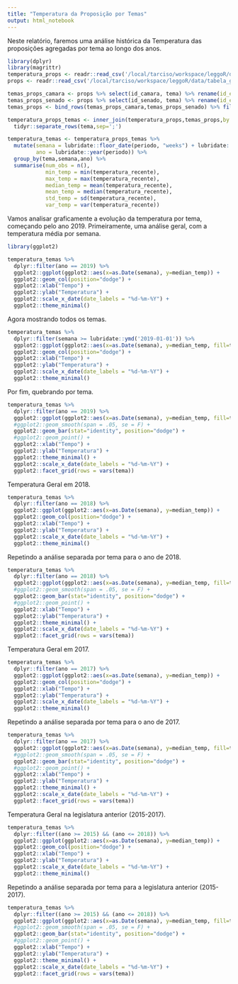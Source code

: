 ```yaml
---
title: "Temperatura da Proposição por Temas"
output: html_notebook
---
```


Neste relatório, faremos uma análise histórica da Temperatura das proposições agregadas por tema ao longo dos anos.

```r
library(dplyr)
library(magrittr)
temperatura_props <- readr::read_csv('/local/tarciso/workspace/leggoR/data/hists_temperatura.csv')
props <- readr::read_csv('/local/tarciso/workspace/leggoR/data/tabela_geral_ids_casa.csv')

temas_props_camara <- props %>% select(id_camara, tema) %>% rename(id_ext = id_camara)
temas_props_senado <- props %>% select(id_senado, tema) %>% rename(id_ext = id_senado)
temas_props <- bind_rows(temas_props_camara,temas_props_senado) %>% filter(!is.na(id_ext))

temperatura_props_temas <- inner_join(temperatura_props,temas_props,by = "id_ext") %>%
  tidyr::separate_rows(tema,sep=';')

temperatura_temas <- temperatura_props_temas %>%
  mutate(semana = lubridate::floor_date(periodo, "weeks") + lubridate::days(1),
         ano = lubridate::year(periodo)) %>%
  group_by(tema,semana,ano) %>%
  summarise(num_obs = n(),
            min_temp = min(temperatura_recente),
            max_temp = max(temperatura_recente),
            median_temp = mean(temperatura_recente),
            mean_temp = median(temperatura_recente),
            std_temp = sd(temperatura_recente),
            var_temp = var(temperatura_recente))
```

Vamos analisar graficamente a evolução da temperatura por tema, começando pelo ano 2019.
Primeiramente, uma análise geral, com a temperatura média por semana.

```r
library(ggplot2)

temperatura_temas %>% 
  dplyr::filter(ano == 2019) %>%
  ggplot2::ggplot(ggplot2::aes(x=as.Date(semana), y=median_temp)) +
  ggplot2::geom_col(position="dodge") +
  ggplot2::xlab("Tempo") + 
  ggplot2::ylab("Temperatura") +
  ggplot2::scale_x_date(date_labels = "%d-%m-%Y") +
  ggplot2::theme_minimal()

```

Agora mostrando todos os temas.

```r
temperatura_temas %>% 
  dplyr::filter(semana >= lubridate::ymd('2019-01-01')) %>%
  ggplot2::ggplot(ggplot2::aes(x=as.Date(semana), y=median_temp, fill=tema)) +
  ggplot2::geom_col(position="dodge") +
  ggplot2::xlab("Tempo") + 
  ggplot2::ylab("Temperatura") +
  ggplot2::scale_x_date(date_labels = "%d-%m-%Y") +
  ggplot2::theme_minimal()

```

Por fim, quebrando por tema.

```r
temperatura_temas %>% 
  dplyr::filter(ano == 2019) %>%
  ggplot2::ggplot(ggplot2::aes(x=as.Date(semana), y=median_temp, fill=tema)) +
  #ggplot2::geom_smooth(span = .05, se = F) +
  ggplot2::geom_bar(stat="identity", position="dodge") +
  #ggplot2::geom_point() +
  ggplot2::xlab("Tempo") + 
  ggplot2::ylab("Temperatura") +
  ggplot2::theme_minimal() +
  ggplot2::scale_x_date(date_labels = "%d-%m-%Y") +
  ggplot2::facet_grid(rows = vars(tema))

```

Temperatura Geral em 2018.

```r
temperatura_temas %>% 
  dplyr::filter(ano == 2018) %>%
  ggplot2::ggplot(ggplot2::aes(x=as.Date(semana), y=median_temp)) +
  ggplot2::geom_col(position="dodge") +
  ggplot2::xlab("Tempo") + 
  ggplot2::ylab("Temperatura") +
  ggplot2::scale_x_date(date_labels = "%d-%m-%Y") +
  ggplot2::theme_minimal()

```

Repetindo a análise separada por tema para o ano de 2018.

```r
temperatura_temas %>% 
  dplyr::filter(ano == 2018) %>%
  ggplot2::ggplot(ggplot2::aes(x=as.Date(semana), y=median_temp, fill=tema)) +
  #ggplot2::geom_smooth(span = .05, se = F) +
  ggplot2::geom_bar(stat="identity", position="dodge") +
  #ggplot2::geom_point() +
  ggplot2::xlab("Tempo") + 
  ggplot2::ylab("Temperatura") +
  ggplot2::theme_minimal() +
  ggplot2::scale_x_date(date_labels = "%d-%m-%Y") +
  ggplot2::facet_grid(rows = vars(tema))

```

Temperatura Geral em 2017.

```r
temperatura_temas %>% 
  dplyr::filter(ano == 2017) %>%
  ggplot2::ggplot(ggplot2::aes(x=as.Date(semana), y=median_temp)) +
  ggplot2::geom_col(position="dodge") +
  ggplot2::xlab("Tempo") + 
  ggplot2::ylab("Temperatura") +
  ggplot2::scale_x_date(date_labels = "%d-%m-%Y") +
  ggplot2::theme_minimal()

```

Repetindo a análise separada por tema para o ano de 2017.

```r
temperatura_temas %>% 
  dplyr::filter(ano == 2017) %>%
  ggplot2::ggplot(ggplot2::aes(x=as.Date(semana), y=median_temp, fill=tema)) +
  #ggplot2::geom_smooth(span = .05, se = F) +
  ggplot2::geom_bar(stat="identity", position="dodge") +
  #ggplot2::geom_point() +
  ggplot2::xlab("Tempo") + 
  ggplot2::ylab("Temperatura") +
  ggplot2::theme_minimal() +
  ggplot2::scale_x_date(date_labels = "%d-%m-%Y") +
  ggplot2::facet_grid(rows = vars(tema))

```

Temperatura Geral na legislatura anterior (2015-2017).

```r
temperatura_temas %>% 
  dplyr::filter((ano >= 2015) && (ano <= 2018)) %>%
  ggplot2::ggplot(ggplot2::aes(x=as.Date(semana), y=median_temp)) +
  ggplot2::geom_col(position="dodge") +
  ggplot2::xlab("Tempo") + 
  ggplot2::ylab("Temperatura") +
  ggplot2::scale_x_date(date_labels = "%d-%m-%Y") +
  ggplot2::theme_minimal()

```

Repetindo a análise separada por tema para a legislatura anterior (2015-2017).

```r
temperatura_temas %>% 
  dplyr::filter((ano >= 2015) && (ano <= 2018)) %>%
  ggplot2::ggplot(ggplot2::aes(x=as.Date(semana), y=median_temp, fill=tema)) +
  #ggplot2::geom_smooth(span = .05, se = F) +
  ggplot2::geom_bar(stat="identity", position="dodge") +
  #ggplot2::geom_point() +
  ggplot2::xlab("Tempo") + 
  ggplot2::ylab("Temperatura") +
  ggplot2::theme_minimal() +
  ggplot2::scale_x_date(date_labels = "%d-%m-%Y") +
  ggplot2::facet_grid(rows = vars(tema))

```